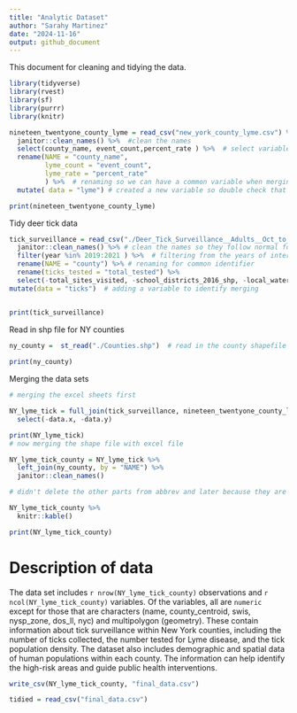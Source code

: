 ```yaml
---
title: "Analytic Dataset"
author: "Sarahy Martinez"
date: "2024-11-16"
output: github_document
---
```


This document for cleaning and tidying the data.

```r
library(tidyverse)
library(rvest)
library(sf)
library(purrr)
library(knitr)
``` 

```r
nineteen_twentyone_county_lyme = read_csv("new_york_county_lyme.csv") %>%  #read in the NYC lyme data
  janitor::clean_names() %>%  #clean the names 
  select(county_name, event_count,percent_rate ) %>%  # select variables of interest 
  rename(NAME = "county_name", 
         lyme_count = "event_count",
         lyme_rate = "percent_rate"
         ) %>%  # renaming so we can have a common variable when merging 
  mutate( data = "lyme") # created a new variable so double check that merging was accurate

print(nineteen_twentyone_county_lyme)

```


Tidy deer tick data 
```r

tick_surveillance = read_csv("./Deer_Tick_Surveillance__Adults__Oct_to_Dec__excluding_Powassan_virus__Beginning_2008_20241116.csv") %>% 
  janitor::clean_names() %>% # clean the names so they follow normal form 
  filter(year %in% 2019:2021 ) %>%  # filtering from the years of interest that are based from the lyme disease data 
  rename(NAME = "county") %>% # renaming for common identifier
  rename(ticks_tested = "total_tested") %>% 
  select(-total_sites_visited, -school_districts_2016_shp, -local_waterfront_revitalization_program_lwrp_communities, -new_york_zip_codes, -counties, -nys_senate_districts, -a_phagocytophilum_percent, -b_microti_percent, -b_miyamotoi_percent) %>%  # selecting and removing variables of interest , 
mutate(data = "ticks")  # adding a variable to identify merging 


print(tick_surveillance)

```

Read in shp file for NY counties 

```r
ny_county =  st_read("./Counties.shp")  # read in the county shapefile 
 
print(ny_county)

```

Merging the data sets 

```r

# merging the excel sheets first 

NY_lyme_tick = full_join(tick_surveillance, nineteen_twentyone_county_lyme, by = "NAME") %>% 
  select(-data.x, -data.y)

print(NY_lyme_tick)
# now merging the shape file with excel file 

NY_lyme_tick_county = NY_lyme_tick %>%
  left_join(ny_county, by = "NAME") %>% 
  janitor::clean_names() 

# didn't delete the other parts from abbrev and later because they are part of the shapefile and if I delete I have to convert it to a dataframe making the shapefile no longer spatial. 

NY_lyme_tick_county %>% 
  knitr::kable()

print(NY_lyme_tick_county)
```

# Description of data
The data set includes `r nrow(NY_lyme_tick_county)` observations and `r ncol(NY_lyme_tick_county)` variables. Of the variables, all are `numeric` except for those that are characters (name, county_centroid, swis, nysp_zone, dos_ll, nyc) and multipolygon (geometry). These contain information about tick surveillance within New York counties, including the number of ticks collected, the number tested for Lyme disease, and the tick population density. The dataset also includes demographic and spatial data of human populations within each county. The information can help identify the high-risk areas and guide public health interventions. 

```r
write_csv(NY_lyme_tick_county, "final_data.csv")

tidied = read_csv("final_data.csv")
```

